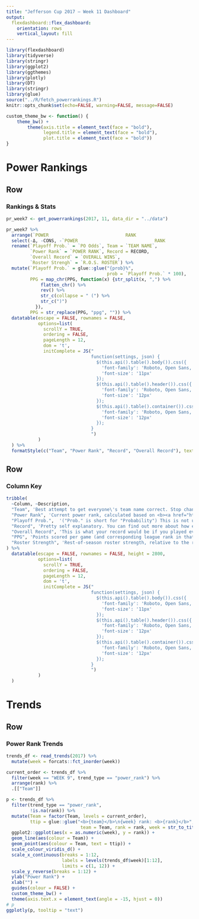 ```yaml
---
title: "Jefferson Cup 2017 — Week 11 Dashboard"
output: 
  flexdashboard::flex_dashboard:
    orientation: rows
    vertical_layout: fill
---
```


```r
library(flexdashboard)
library(tidyverse)
library(stringr)
library(ggplot2)
library(ggthemes)
library(plotly)
library(DT)
library(stringr)
library(glue)
source("../R/fetch_powerrankings.R")
knitr::opts_chunk$set(echo=FALSE, warning=FALSE, message=FALSE)

custom_theme_bw <- function() {
    theme_bw() +
        theme(axis.title = element_text(face = "bold"),
              legend.title = element_text(face = "bold"),
              plot.title = element_text(face = "bold"))
}
```

Power Rankings
=====================================  

Row 
-----------------------------------------------------------------------

### **Rankings & Stats**

```r
pr_week7 <- get_powerrankings(2017, 11, data_dir = "../data")
```

```r
pr_week7 %>% 
  arrange(`POWER                             RANK                           SCORE`) %>% 
  select(-Δ, -CONS, -`POWER                             RANK                           SCORE`) %>% 
  rename(`Playoff Prob.` = `PO Odds`, Team = `TEAM NAME`, 
         `Power Rank` = `POWER RANK`, Record = RECORD, 
         `Overall Record` = `OVERALL WINS`, 
         `Roster Strengh` = `R.O.S. ROSTER`) %>% 
  mutate(`Playoff Prob.` = glue::glue("{prob}%", 
                                      prob = `Playoff Prob.` * 100),
         PPG = map_chr(PPG, function(x) {str_split(x, ",") %>% 
             flatten_chr() %>% 
             rev() %>% 
             str_c(collapse = " (") %>% 
             str_c(")")
           }),
         PPG = str_replace(PPG, "ppg", "")) %>% 
  datatable(escape = FALSE, rownames = FALSE,
            options=list(
              scrollY = TRUE,
              ordering = FALSE,
              pageLength = 12,
              dom = 't',
              initComplete = JS("
                                function(settings, json) {
                                  $(this.api().table().body()).css({
                                    'font-family': 'Roboto, Open Sans, sans-serif',
                                    'font-size': '11px'
                                  });
                                  $(this.api().table().header()).css({
                                    'font-family': 'Roboto, Open Sans, sans-serif',
                                    'font-size': '12px'
                                  });
                                  $(this.api().table().container()).css({
                                    'font-family': 'Roboto, Open Sans, sans-serif',
                                    'font-size': '12px'
                                  });
                                }
                                ")
            )
  ) %>% 
  formatStyle(c("Team", "Power Rank", "Record", "Overall Record"), textAlign = "center")
```

Row 
-----------------------------------------------------------------------

### Column Key

```r
tribble(
  ~Column, ~Description,
  "Team", 'Best attempt to get everyone\'s team name correct. Stop changing your team names, assholes.',
  "Power Rank", 'Current power rank, calculated based on <b><a href="https://www.reddit.com/r/fantasyfootball/comments/6y08cr/gators_2017_ff_power_ranking_spreadsheet_for_use/" target="_blank">this spreadsheet</a></b> I found on reddit.',
  "Playoff Prob.",  '("Prob." is short for "Probability") This is not used in any kind of determination of Power Rankings, but is copied from <a href="https://www.fantasypros.com/" target="_blank">FantasyPros</a> and displayed for shits and giggles. From the author: "*I currently use FPros for this, but am not super happy with it. They incorporate roster strength into it, which I don\'t want. FPros also does not take league setup like divisions and wildcards into account. I want just a straight up probability without anything subjective. if someone knows of a service that offers that, please let me know! But for now, I\'ll continue to use what I\'ve got.',
  "Record", 'Pretty self explanatory. You can find out more about how everything gets weighted at the link above.',
  "Overall Record", 'This is what your record would be if you played every team every week (basically, how your score stacks up against everyone else).',
  "PPG", 'Points scored per game (and corresponding league rank in that category).',
  "Roster Strength", 'Rest-of-season roster strength, relative to the rest of the league. This is also copied from FantasyPros.'
) %>% 
  datatable(escape = FALSE, rownames = FALSE, height = 2800,
            options=list(
              scrollY = TRUE,
              ordering = FALSE,
              pageLength = 12,
              dom = 't',
              initComplete = JS("
                                function(settings, json) {
                                  $(this.api().table().body()).css({
                                    'font-family': 'Roboto, Open Sans, sans-serif',
                                    'font-size': '11px'
                                  });
                                  $(this.api().table().header()).css({
                                    'font-family': 'Roboto, Open Sans, sans-serif',
                                    'font-size': '12px'
                                  });
                                  $(this.api().table().container()).css({
                                    'font-family': 'Roboto, Open Sans, sans-serif',
                                    'font-size': '12px'
                                  });
                                }
                                ")
            )
  )
```


Trends
=====================================  

Row
-----------------------------------------------------------------------

### **Power Rank Trends**

```r
trends_df <- read_trends(2017) %>% 
  mutate(week = forcats::fct_inorder(week))

current_order <- trends_df %>% 
  filter(week == "WEEK 9", trend_type == "power_rank") %>% 
  arrange(rank) %>% 
  .[["Team"]]
```

```r
p <- trends_df %>% 
  filter(trend_type == "power_rank",
         !is.na(rank)) %>% 
  mutate(Team = factor(Team, levels = current_order),
         ttip = glue::glue("<b>{team}</b>\n{week} rank: <b>{rank}</b>",
                            team = Team, rank = rank, week = str_to_title(week))) %>% 
  ggplot2::ggplot(aes(x = as.numeric(week), y = rank)) +
  geom_line(aes(colour = Team)) +
  geom_point(aes(colour = Team, text = ttip)) +
  scale_colour_viridis_d() +
  scale_x_continuous(breaks = 1:12,
                     labels = levels(trends_df$week)[1:12],
                     limits = c(1, 12)) +
  scale_y_reverse(breaks = 1:12) +
  ylab("Power Rank") +
  xlab("") +
  guides(colour = FALSE) +
  custom_theme_bw() +
  theme(axis.text.x = element_text(angle = -15, hjust = 0))
# p
ggplotly(p, tooltip = "text")
```


